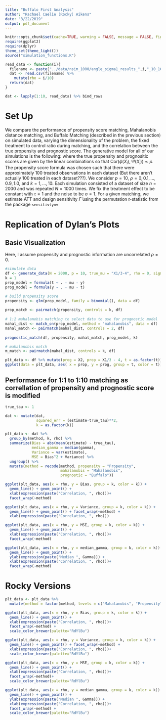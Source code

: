 ```yaml
---
title: "Buffalo First Analysis"
author: "Rachael Caelie (Rocky) Aikens"
date: "3/22/2019"
output: pdf_document
---
```


```r
knitr::opts_chunk$set(cache=TRUE, warning = FALSE, message = FALSE, fig.align = "center", fig.height = 4)
require(ggplot2)
require(dplyr)
theme_set(theme_light())
source("simulation_functions.R")
```

```r
read_data <- function(i){
  filename <- paste("../data/nsim_1000/angle_sigma1_results_",i,"_10_1000", sep = "")
  dat <- read.csv(filename) %>%
    mutate(rho = i/10)
  return(dat)
}

dat <- lapply(1:10, read_data) %>% bind_rows
```

# Set Up 

We compare the performance of propensity score matching, Mahalanobis distance matching, and Buffalo Matching (described in the previous section) on simulated data, varying the dimensionality of the problem, the fixed treatment to control ratio during matching, and the correlation between the true propensity and prognostic score. The generative model for all of our simulations is the following:
\begin{align*}
    X_i &\sim_{iid} \text{Normal}(0,I_p),\\
    T_i &\sim_{iid} \text{Bernoulli}\left(\frac{1}{1+\exp(-\phi(X_i))}\right),\\
    Y_i &=\tau T_i + \Psi(X_i) + \epsilon_i,\\
    \epsilon_i &\sim_{iid} N(0,\sigma^2),
\end{align*}
where the true propensity and prognositic scores are given by the linear combinations
\begin{align*}
    \phi(X_i) &= X_{i1}/3-4,\\
    \Psi(X_i) &=\rho X_{i1} + \sqrt{(1-\rho^2)}X_{i2},
\end{align*}
so that $\text{Cor}(\phi(X_i), \Psi(X_i)) \propto \rho$.  The propensity score formula was chosen such that there were approximately 100 treated observations in each dataset (But there aren't actually 100 treated in each dataset???). We consider $p=10$, $\rho = 0, 0.1,\hdots, 0.9, 1.0,$ and $k=1,\hdots, 10$. Each simulation consisted of a dataset of size $n=2000$ and was repeated $N=1000$ times.
We fix the treatment effect to be constant with $\tau=1$ and the noise to be $\sigma=1$.
For a given matching, we estimate ATT and design sensitivity $\tilde\Gamma$ using the permutation $t$-statistic from the package `sensitivtymv`

# Replication of Dylan's Plots

## Basic Visualization

Here, I assume propensity and prognostic information are uncorrelated $\rho = 0$.

```r
#simulate data
df <- generate_data(N = 2000, p = 10, true_mu = "X1/3-4", rho = 0, sigma = 1)
k = 1
prop_model = formula(t ~ . - mu - y)
prog_model = formula(y ~ . - mu - t)

# build propensity score
propensity <- glm(prop_model, family = binomial(), data = df)
  
prop_match <- pairmatch(propensity, controls = k, df)
  
# 1:2 mahalanobis matching to select data to use for prognostic model
mahal_dist <- match_on(prop_model, method = "mahalanobis", data = df)
mahal_match <- pairmatch(mahal_dist, controls = 2, df) 
  
prognostic_match(df, propensity, mahal_match, prog_model, k)

# mahalanobis match
m_match <- pairmatch(mahal_dist, controls = k, df)

plt_data <- df %>% mutate(prog = X2, prop = X1/3 - 4, t = as.factor(t)) %>% select(c(t, prog, prop))
ggplot(data = plt_data, aes( x = prop, y = prog, group = t, color = t)) + geom_point(alpha = 0.8)
```


## Performance for 1:1 to 1:10 matching as correllation of propensity and prognostic score is modified

```r
true_tau <- 1

dat <- mutate(dat, 
              squared_err = (estimate-true_tau)**2,
              k = as.factor(k))

plt_data <- dat %>% 
  group_by(method, k, rho) %>% 
  summarize(Bias = abs(mean(estimate) - true_tau), 
            median_gamma = median(gamma), 
            Variance = var(estimate),
            MSE = Bias^2 + Variance) %>%
  ungroup() %>%
  mutate(method = recode(method, propensity = "Propensity", 
                         mahalanobis = "Mahalanobis", 
                         prognostic = "Buffalo"))
```

```r
ggplot(plt_data, aes(x = rho, y = Bias, group = k, color = k)) +
  geom_line() + geom_point() +
  xlab(expression(paste("Correlation, ", rho)))+
  facet_wrap(~method) 

ggplot(plt_data, aes(x = rho, y = Variance, group = k, color = k)) +
  geom_line() + geom_point() + facet_wrap(~method) +
  xlab(expression(paste("Correlation, ", rho)))

ggplot(plt_data, aes(x = rho, y = MSE, group = k, color = k)) +
  geom_line() + geom_point() + 
  xlab(expression(paste("Correlation, ", rho)))+
  facet_wrap(~method)

ggplot(plt_data, aes(x = rho, y = median_gamma, group = k, color = k)) +
  geom_line() + geom_point() +
  ylab(expression(paste("Median ", Gamma))) +
  xlab(expression(paste("Correlation, ", rho)))+
  facet_wrap(~method)
```

\pagebreak

# Rocky Versions

```r
plt_data <- plt_data %>%
  mutate(method = factor(method, levels = c("Mahalanobis", "Propensity", "Buffalo")))
```

```r
ggplot(plt_data, aes(x = rho, y = Bias, group = k, color = k)) +
  geom_line() + geom_point() +
  xlab(expression(paste("Correlation, ", rho)))+
  facet_wrap(~method) +
  scale_color_brewer(palette="RdYlBu")

ggplot(plt_data, aes(x = rho, y = Variance, group = k, color = k)) +
  geom_line() + geom_point() + facet_wrap(~method) +
  xlab(expression(paste("Correlation, ", rho)))+
  scale_color_brewer(palette="RdYlBu")

ggplot(plt_data, aes(x = rho, y = MSE, group = k, color = k)) +
  geom_line() + geom_point() + 
  xlab(expression(paste("Correlation, ", rho)))+
  facet_wrap(~method)+
  scale_color_brewer(palette="RdYlBu")

ggplot(plt_data, aes(x = rho, y = median_gamma, group = k, color = k)) +
  geom_line() + geom_point() +
  ylab(expression(paste("Median ", Gamma))) +
  xlab(expression(paste("Correlation, ", rho)))+
  facet_wrap(~method) + 
  scale_color_brewer(palette="RdYlBu")
```

